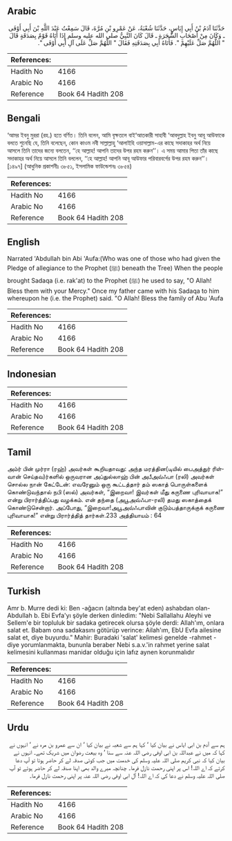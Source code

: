 ## Arabic


<div dir="rtl" lang="ar" style={{fontSize:'larger',backgroundColor:'#f8f9fa',padding:20}}>
حَدَّثَنَا آدَمُ بْنُ أَبِي إِيَاسٍ، حَدَّثَنَا شُعْبَةُ، عَنْ عَمْرِو بْنِ مُرَّةَ، قَالَ سَمِعْتُ عَبْدَ اللَّهِ بْنَ أَبِي أَوْفَى ـ وَكَانَ مِنْ أَصْحَابِ الشَّجَرَةِ ـ قَالَ كَانَ النَّبِيُّ صلى الله عليه وسلم إِذَا أَتَاهُ قَوْمٌ بِصَدَقَةٍ قَالَ ‏"‏ اللَّهُمَّ صَلِّ عَلَيْهِمْ ‏"‏‏.‏ فَأَتَاهُ أَبِي بِصَدَقَتِهِ فَقَالَ ‏"‏ اللَّهُمَّ صَلِّ عَلَى آلِ أَبِي أَوْفَى ‏"‏‏.‏
</div>
<div style={{backgroundColor:'#f8f9fa',padding:20, marginBottom: 10}}><table> <thead> <tr> <th>References:</th> <th></th> </tr> </thead> <tbody><tr><td>Hadith No</td><td>4166</td></tr><tr><td>Arabic No</td><td>4166</td></tr><tr><td>Reference</td><td>Book 64 Hadith 208</td></tr></tbody></table></div>

## Bengali


<div dir="ltr" lang="bn" style={{fontSize:'larger',backgroundColor:'#f8f9fa',padding:20}}>
‘আমর ইবনু মুররা (রহ.) হতে বর্ণিত। তিনি বলেন, আমি বৃক্ষতলে বাই‘আতকারী সাহাবী ‘আবদুল্লাহ ইবনু আবূ আউফাকে বলতে শুনেছি যে, তিনি বলেছেন, কোন কাওম নবী সাল্লাল্লাহু ‘আলাইহি ওয়াসাল্লাম-এর কাছে সদাকাহর অর্থ নিয়ে আসলে তিনি তাদের জন্যে বলতেন, ‘‘হে আল্লাহ! আপনি তাদের উপর রহম করুন’’। এ সময় আমার পিতা তাঁর কাছে সদাকাহর অর্থ নিয়ে আসলে তিনি বললেন, ‘‘হে আল্লাহ! আপনি আবূ আউফার পরিবারবর্গের উপর রহম করুন’’। [১৪৯৭] (আধুনিক প্রকাশনীঃ ৩৮৫১, ইসলামিক ফাউন্ডেশনঃ ৩৮৫৪)
</div>
<div style={{backgroundColor:'#f8f9fa',padding:20, marginBottom: 10}}><table> <thead> <tr> <th>References:</th> <th></th> </tr> </thead> <tbody><tr><td>Hadith No</td><td>4166</td></tr><tr><td>Arabic No</td><td>4166</td></tr><tr><td>Reference</td><td>Book 64 Hadith 208</td></tr></tbody></table></div>

## English


<div dir="ltr" lang="en" style={{fontSize:'larger',backgroundColor:'#f8f9fa',padding:20}}>
Narrated 'Abdullah bin Abi 'Aufa:(Who was one of those who had given the Pledge of allegiance to the Prophet (ﷺ) beneath the Tree) When the people brought Sadaqa (i.e. rak'at) to the Prophet (ﷺ) he used to say, "O Allah! Bless them with your Mercy." Once my father came with his Sadaqa to him whereupon he (i.e. the Prophet) said. "O Allah! Bless the family of Abu 'Aufa
</div>
<div style={{backgroundColor:'#f8f9fa',padding:20, marginBottom: 10}}><table> <thead> <tr> <th>References:</th> <th></th> </tr> </thead> <tbody><tr><td>Hadith No</td><td>4166</td></tr><tr><td>Arabic No</td><td>4166</td></tr><tr><td>Reference</td><td>Book 64 Hadith 208</td></tr></tbody></table></div>

## Indonesian


<div dir="ltr" lang="id" style={{fontSize:'larger',backgroundColor:'#f8f9fa',padding:20}}>

</div>
<div style={{backgroundColor:'#f8f9fa',padding:20, marginBottom: 10}}><table> <thead> <tr> <th>References:</th> <th></th> </tr> </thead> <tbody><tr><td>Hadith No</td><td>4166</td></tr><tr><td>Arabic No</td><td>4166</td></tr><tr><td>Reference</td><td>Book 64 Hadith 208</td></tr></tbody></table></div>

## Tamil


<div dir="ltr" lang="ta" style={{fontSize:'larger',backgroundColor:'#f8f9fa',padding:20}}>
அம்ர் பின் முர்ரா (ரஹ்) அவர்கள் கூறியதாவது: அந்த மரத்தின(டியில் பைஅத்துர் ரிள்வான் செய்தவ)ர்களில் ஒருவரான அப்துல்லாஹ் பின் அபீஅவ்ஃபா (ரலி) அவர்கள் சொல்ல நான் கேட்டேன்: எவரேனும் ஒரு கூட்டத்தார் தம் ஸகாத் பொருள்களைக் கொண்டுவந்தால் நபி (ஸல்) அவர்கள், “இறைவா! இவர்கள் மீது கருணை புரிவாயாக!” என்று பிரார்த்திப்பது வழக்கம். என் தந்தை (அபூஅவ்ஃபா-ரலி) தமது ஸகாத்தைக் கொண்டுசென்றார். அப்போது, “இறைவா!அபூஅவ்ஃபாவின் குடும்பத்தாருக்குக் கருணை புரிவாயாக!” என்று பிரார்த்தித் தார்கள்.233 அத்தியாயம் : 64
</div>
<div style={{backgroundColor:'#f8f9fa',padding:20, marginBottom: 10}}><table> <thead> <tr> <th>References:</th> <th></th> </tr> </thead> <tbody><tr><td>Hadith No</td><td>4166</td></tr><tr><td>Arabic No</td><td>4166</td></tr><tr><td>Reference</td><td>Book 64 Hadith 208</td></tr></tbody></table></div>

## Turkish


<div dir="ltr" lang="tr" style={{fontSize:'larger',backgroundColor:'#f8f9fa',padding:20}}>
Amr b. Murre dedi ki: Ben -ağacın (altında bey'at eden) ashabdan olan- Abdullah b. Ebi Evfa'yı şöyle derken dinledim: "Nebi Sallallahu Aleyhi ve Sellem'e bir topluluk bir sadaka getirecek olursa şöyle derdi: Allah'ım, onlara salat et. Babam ona sadakasını götürüp verince: Ailah'ım, EbU Evfa ailesine salat et, diye buyurdu." Mahir: Buradaki 'salat' kelimesi genelde -rahmet - diye yorumlanmakta, bununla beraber Nebi s.a.v.'in rahmet yerine salat kelimesini kullanması manidar olduğu için lafız aynen korunmalıdır
</div>
<div style={{backgroundColor:'#f8f9fa',padding:20, marginBottom: 10}}><table> <thead> <tr> <th>References:</th> <th></th> </tr> </thead> <tbody><tr><td>Hadith No</td><td>4166</td></tr><tr><td>Arabic No</td><td>4166</td></tr><tr><td>Reference</td><td>Book 64 Hadith 208</td></tr></tbody></table></div>

## Urdu


<div dir="rtl" lang="ur" style={{fontSize:'larger',backgroundColor:'#f8f9fa',padding:20}}>
ہم سے آدم بن ابی ایاس نے بیان کیا ‘ کہا ہم سے شعبہ نے بیان کیا ‘ ان سے عمرو بن مرہ نے ‘ انہوں نے کہا کہ میں نے عبداللہ بن ابی اوفی رضی اللہ عنہ سے سنا ‘ وہ بیعت رضوان میں شریک تھے۔ انہوں نے بیان کیا کہ نبی کریم صلی اللہ علیہ وسلم کی خدمت میں جب کوئی صدقہ لے کر حاضر ہوتا تو آپ دعا کرتے کہ اے اللہ! اس پر اپنی رحمت نازل فرما۔ چنانچہ میرے والد بھی اپنا صدقہ لے کر حاضر ہوئے تو آپ صلی اللہ علیہ وسلم نے دعا کی کہ اے اللہ! آل ابی اوفی رضی اللہ عنہ پر اپنی رحمت نازل فرما۔
</div>
<div style={{backgroundColor:'#f8f9fa',padding:20, marginBottom: 10}}><table> <thead> <tr> <th>References:</th> <th></th> </tr> </thead> <tbody><tr><td>Hadith No</td><td>4166</td></tr><tr><td>Arabic No</td><td>4166</td></tr><tr><td>Reference</td><td>Book 64 Hadith 208</td></tr></tbody></table></div>